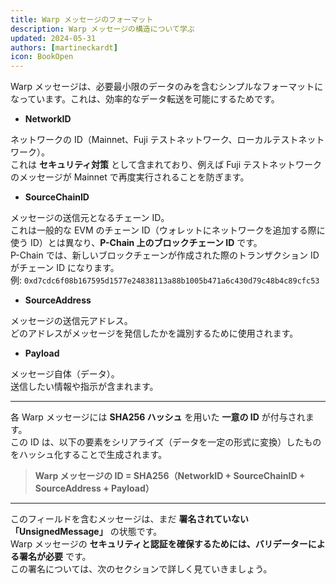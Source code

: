 ```yaml
---
title: Warp メッセージのフォーマット  
description: Warp メッセージの構造について学ぶ  
updated: 2024-05-31  
authors: [martineckardt]  
icon: BookOpen  
---
```


Warp メッセージは、必要最小限のデータのみを含むシンプルなフォーマットになっています。これは、効率的なデータ転送を可能にするためです。

- **NetworkID**

ネットワークの ID（Mainnet、Fuji テストネットワーク、ローカルテストネットワーク）。  
これは **セキュリティ対策** として含まれており、例えば Fuji テストネットワークのメッセージが Mainnet で再度実行されることを防ぎます。

- **SourceChainID**

メッセージの送信元となるチェーン ID。  
これは一般的な EVM のチェーン ID（ウォレットにネットワークを追加する際に使う ID）とは異なり、**P-Chain 上のブロックチェーン ID** です。  
P-Chain では、新しいブロックチェーンが作成された際のトランザクション ID がチェーン ID になります。  
例: `0xd7cdc6f08b167595d1577e24838113a88b1005b471a6c430d79c48b4c89cfc53`

- **SourceAddress** 

メッセージの送信元アドレス。  
どのアドレスがメッセージを発信したかを識別するために使用されます。

- **Payload**

メッセージ自体（データ）。  
送信したい情報や指示が含まれます。

---

各 Warp メッセージには **SHA256 ハッシュ** を用いた **一意の ID** が付与されます。  
この ID は、以下の要素をシリアライズ（データを一定の形式に変換）したものをハッシュ化することで生成されます。

> **Warp メッセージの ID = SHA256（NetworkID + SourceChainID + SourceAddress + Payload）**

---

このフィールドを含むメッセージは、まだ **署名されていない「UnsignedMessage」** の状態です。  
Warp メッセージの **セキュリティと認証を確保するためには、バリデーターによる署名が必要** です。  
この署名については、次のセクションで詳しく見ていきましょう。
